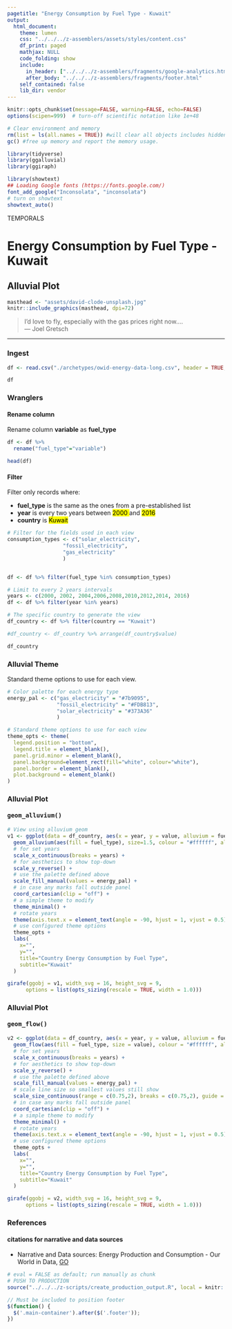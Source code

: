 ```yaml
---
pagetitle: "Energy Consumption by Fuel Type - Kuwait"
output: 
  html_document:
    theme: lumen
    css: "../../../z-assemblers/assets/styles/content.css"
    df_print: paged
    mathjax: NULL
    code_folding: show
    include:
      in_header: ["../../../z-assemblers/fragments/google-analytics.html", "../../../z-assemblers/fragments/header.html"]
      after_body: "../../../z-assemblers/fragments/footer.html"
    self_contained: false
    lib_dir: vendor
---
```



```r


knitr::opts_chunk$set(message=FALSE, warning=FALSE, echo=FALSE)
options(scipen=999)  # turn-off scientific notation like 1e+48

# Clear environment and memory
rm(list = ls(all.names = TRUE)) #will clear all objects includes hidden objects.
gc() #free up memory and report the memory usage.

library(tidyverse)
library(ggalluvial)
library(ggiraph)

library(showtext)
## Loading Google fonts (https://fonts.google.com/)
font_add_google("Inconsolata", "inconsolata")
# turn on showtext
showtext_auto()

```

<div class="activity">
TEMPORALS
</div>

# Energy Consumption by Fuel Type - Kuwait
## Alluvial Plot


```r

masthead <- "assets/david-clode-unsplash.jpg"
knitr::include_graphics(masthead, dpi=72)

```


> I'd love to fly, especially with the gas prices right now....\
--- Joel Gretsch\

***

### Ingest

```r

df <- read.csv("./archetypes/owid-energy-data-long.csv", header = TRUE, stringsAsFactors = FALSE)  

df
```


### Wranglers
#### Rename column 

Rename column __variable__ as __fuel_type__

```r
df <- df %>%
  rename("fuel_type"="variable")

head(df)
```

#### Filter 

Filter only records where:

* __fuel_type__ is the same as the ones from a pre-established list
* __year__ is every two years between <mark> 2000 </mark> and <mark> 2016 </mark>
* __country__ is <mark> Kuwait </mark>

```r

# Filter for the fields used in each view
consumption_types <- c("solar_electricity",
                  "fossil_electricity",
                  "gas_electricity"
                  )


df <- df %>% filter(fuel_type %in% consumption_types)

# Limit to every 2 years intervals
years <- c(2000, 2002, 2004,2006,2008,2010,2012,2014, 2016)
df <- df %>% filter(year %in% years)

# The specific country to generate the view
df_country <- df %>% filter(country == "Kuwait")

#df_country <- df_country %>% arrange(df_country$value)

df_country


```

### Alluvial Theme

Standard theme options to use for each view.

```r

# Color palette for each energy type
energy_pal <- c("gas_electricity" = "#7b9095", 
                "fossil_electricity" = "#FDB813",
                "solar_electricity" = "#373A36"
                )

# Standard theme options to use for each view
theme_opts <- theme(
  legend.position = "bottom",
  legend.title = element_blank(),
  panel.grid.minor = element_blank(),
  panel.background=element_rect(fill="white", colour="white"),
  panel.border = element_blank(),
  plot.background = element_blank()
)

```

### Alluvial Plot
#### <kbd> geom_alluvium() </kbd>

```r

# View using alluvium geom
v1 <- ggplot(data = df_country, aes(x = year, y = value, alluvium = fuel_type)) +
  geom_alluvium(aes(fill = fuel_type), size=1.5, colour = "#ffffff", alpha = 1.0, decreasing = FALSE) +
  # for set years
  scale_x_continuous(breaks = years) +
  # for aesthetics to show top-down
  scale_y_reverse() +
  # use the palette defined above
  scale_fill_manual(values = energy_pal) +
  # in case any marks fall outside panel
  coord_cartesian(clip = "off") +
  # a simple theme to modify
  theme_minimal() +
  # rotate years
  theme(axis.text.x = element_text(angle = -90, hjust = 1, vjust = 0.5)) +
  # use configured theme options
  theme_opts +
  labs(
    x="",
    y="",
    title="Country Energy Consumption by Fuel Type",
    subtitle="Kuwait"
  )

girafe(ggobj = v1, width_svg = 16, height_svg = 9,
      options = list(opts_sizing(rescale = TRUE, width = 1.0)))

```

### Alluvial Plot
#### <kbd> geom_flow() </kbd>

```r

v2 <- ggplot(data = df_country, aes(x = year, y = value, alluvium = fuel_type)) +
  geom_flow(aes(fill = fuel_type, size = value), colour = "#ffffff", alpha = 1.0, decreasing = FALSE) +
  # for set years
  scale_x_continuous(breaks = years) +
  # for aesthetics to show top-down
  scale_y_reverse() +
  # use the palette defined above
  scale_fill_manual(values = energy_pal) +
  # scale line size so smallest values still show
  scale_size_continuous(range = c(0.75,2), breaks = c(0.75,2), guide = FALSE) +
  # in case any marks fall outside panel
  coord_cartesian(clip = "off") +
  # a simple theme to modify
  theme_minimal() +
  # rotate years
  theme(axis.text.x = element_text(angle = -90, hjust = 1, vjust = 0.5)) +
  # use configured theme options
  theme_opts +
  labs(
    x="",
    y="",
    title="Country Energy Consumption by Fuel Type",
    subtitle="Kuwait"
  )

girafe(ggobj = v2, width_svg = 16, height_svg = 9,
      options = list(opts_sizing(rescale = TRUE, width = 1.0)))

```


### References
#### citations for narrative and data sources

* Narrative and Data sources: Energy Production and Consumption - Our World in Data, [GO](https://ourworldindata.org/energy-production-consumption){target="_blank"}


```r

# eval = FALSE as default; run manually as chunk
# PUSH TO PRODUCTION
source("../../../z-scripts/create_production_output.R", local = knitr::knit_global())

```



```js

// Must be included to position footer
$(function() {
  $('.main-container').after($('.footer'));
})

```



